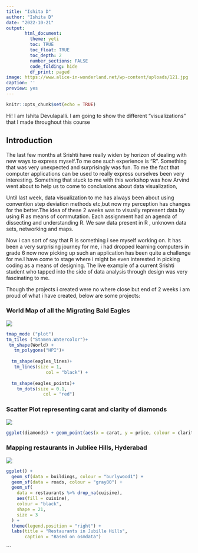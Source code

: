 ```yaml
---
title: "Ishita D"
author: "Ishita D"
date: "2022-10-21"
output: 
       html_document:
         theme: yeti
         toc: TRUE
         toc_float: TRUE
         toc_depth: 2
         number_sections: FALSE
         code_folding: hide
         df_print: paged
image: https://www.alice-in-wonderland.net/wp-content/uploads/121.jpg
caption: ''
preview: yes
---
```


```r
knitr::opts_chunk$set(echo = TRUE)
```

Hi! I am Ishita Devulapalli. I am going to show the different "visualizations" that I made throughout this course

<!--more-->

## Introduction

The last few months at Srishti have really widen by horizon of dealing with new ways to express myself.To me one such experience is "R". Something that was very unexpected and surprisingly was fun. To me the fact that computer applications can be used to really express ourselves been very interesting. Something that stuck to me with this workshop was how Arvind went about to help us to come to conclusions about data visualization,
  
  Until last week, data visualization to me has always been about using convention step deviation methods etc,but now my perception has changes for the better.The idea of these 2 weeks was to visually represent data by using R as means of commutation. Each assignment had an agenda of dissecting and understanding R. We saw data present in R , unknown data sets, networking and maps.

  Now i can sort of say that R is something i see  myself working on. It has been a very surprising journey for me, i had dropped learning computers in grade 6 now now picking up such an application has been quite a challenge for me.I have come to stage where i might be even interested in picking coding as a means of designing. The live example of a current Srishti student who tapped into the side of data analysis through design was very fascinating to me.

   Though the projects i created were no where close but end of 2 weeks i am proud of what i have created, below are some projects:
   
   

### __World Map of all the Migrating Bald Eagles__
![](images/pic 2.png)
   
```r
tmap_mode ("plot")
tm_tiles ("Stamen.Watercolor")+
 tm_shape(World) +
   tm_polygons("HPI")+
  
  tm_shape(eagles_lines)+
   tm_lines(size = 1,
               col = "black") +
  
  tm_shape(eagles_points)+
    tm_dots(size = 0.1,
              col = "red")


```



### __Scatter Plot representing carat and clarity of diamonds__
![](images/Pic 1.png)
```r
ggplot(diamonds) + geom_point(aes(x = carat, y = price, colour = clarity))

```
   
### __Mapping restaurants in Jubliee Hills, Hyderabad__

![](images/pic 3.png)
```r

ggplot() +
  geom_sf(data = buildings, colour = "burlywood1") +
  geom_sf(data = roads, colour = "gray80") +
  geom_sf(
    data = restaurants %>% drop_na(cuisine),
    aes(fill = cuisine),
    colour = "black",
    shape = 21,
    size = 3
  ) +
  theme(legend.position = "right") +
  labs(title = "Restaurants in Jubille Hills",
       caption = "Based on osmdata")
```
```


  
   
   
